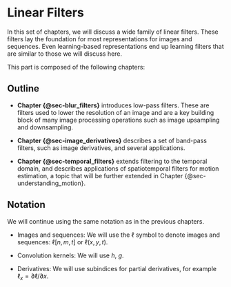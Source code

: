 # Linear Filters {#sec-linear-filters}

In this set of chapters, we will discuss a wide family of linear filters. These filters lay the foundation for most representations for images and sequences. Even learning-based representations end up learning filters that are similar to those we will discuss here.

This part is composed of the following chapters:

## Outline

- **Chapter {@sec-blur_filters}** introduces low-pass filters. These are filters used to lower the resolution of an image and are a key building block of many image processing operations such as image upsampling and downsampling.

- **Chapter {@sec-image_derivatives}** describes a set of band-pass filters, such as image derivatives, and several applications.

- **Chapter {@sec-temporal_filters}** extends filtering to the temporal domain, and describes applications of spatiotemporal filters for motion estimation, a topic that will be further extended in Chapter {@sec-understanding_motion}.

## Notation

We will continue using the same notation as in the previous chapters.

- Images and sequences: We will use the $\ell$ symbol to denote images and sequences: $\ell \left[ n, m, t \right]$ or $\ell \left( x, y, t \right)$.

- Convolution kernels: We will use $h$, $g$.

- Derivatives: We will use subindices for partial derivatives, for example $\ell_x = \partial \ell / \partial x$.